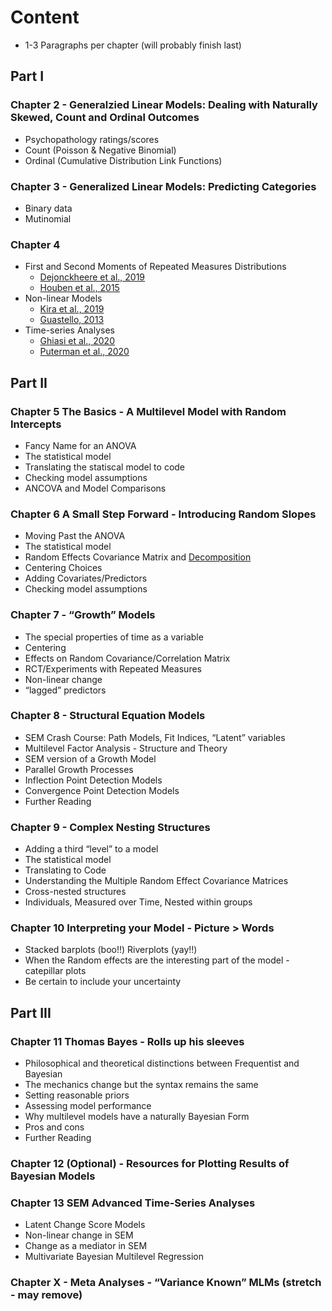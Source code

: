 # Content {-}
- 1-3 Paragraphs per chapter (will probably finish last)

## Part I {-}

### Chapter 2 - Generalzied Linear Models: Dealing with Naturally Skewed, Count and Ordinal Outcomes
- Psychopathology ratings/scores
- Count (Poisson & Negative Binomial)
- Ordinal (Cumulative Distribution Link Functions)

### Chapter 3 - Generalized Linear Models: Predicting Categories
- Binary data
- Mutinomial

### Chapter 4
- First and Second Moments of Repeated Measures Distributions
    - [Dejonckheere et al., 2019](https://www.nature.com/articles/s41562-019-0555-0)
    - [Houben et al., 2015](https://ppw.kuleuven.be/okp/_pdf/Houben2015TRBST.pdf)
- Non-linear Models
    - [Kira et al., 2019](https://www.scirp.org/html/2-6902926_96985.htm)
    - [Guastello, 2013](https://link.springer.com/chapter/10.1007/978-1-4614-4998-0_9#citeas)
- Time-series Analyses
    - [Ghiasi et al., 2020](https://www.nature.com/articles/s41598-020-62225-2)
    - [Puterman et al., 2020](https://www.pnas.org/content/117/28/16273)

## Part II {-}

### Chapter 5 The Basics - A Multilevel Model with Random Intercepts
- Fancy Name for an ANOVA 
- The statistical model 
- Translating the statiscal model to code
- Checking model assumptions
- ANCOVA and Model Comparisons

### Chapter 6 A Small Step Forward - Introducing Random Slopes
- Moving Past the ANOVA 
- The statistical model
- Random Effects Covariance Matrix and [Decomposition](https://psycnet.apa.org/record/2018-32178-001)
- Centering Choices 
- Adding Covariates/Predictors
- Checking model assumptions

### Chapter 7 - "Growth" Models
- The special properties of time as a variable
- Centering 
- Effects on Random Covariance/Correlation Matrix
- RCT/Experiments with Repeated Measures
- Non-linear change
- "lagged" predictors

### Chapter 8 - Structural Equation Models 
- SEM Crash Course: Path Models, Fit Indices, "Latent" variables
- Multilevel Factor Analysis - Structure and Theory
- SEM version of a Growth Model
- Parallel Growth Processes 
- Inflection Point Detection Models
- Convergence Point Detection Models
- Further Reading

### Chapter 9 - Complex Nesting Structures
- Adding a third "level" to a model
- The statistical model
- Translating to Code
- Understanding the Multiple Random Effect Covariance Matrices
- Cross-nested structures
- Individuals, Measured over Time, Nested within groups

### Chapter 10 Interpreting your Model - Picture > Words
- Stacked barplots (boo!!) Riverplots (yay!!)
- When the Random effects are the interesting part of the model - catepillar plots
- Be certain to include your uncertainty 

## Part III {-}

### Chapter 11 Thomas Bayes - Rolls up his sleeves
- Philosophical and theoretical distinctions between Frequentist and Bayesian 
- The mechanics change but the syntax remains the same
- Setting reasonable priors
- Assessing model performance
- Why multilevel models have a naturally Bayesian Form
- Pros and cons 
- Further Reading

### Chapter 12 (Optional) - Resources for Plotting Results of Bayesian Models

### Chapter 13 SEM Advanced Time-Series Analyses
- Latent Change Score Models
- Non-linear change in SEM
- Change as a mediator in SEM
- Multivariate Bayesian Multilevel Regression

### Chapter X - Meta Analyses - "Variance Known" MLMs (stretch - may remove)